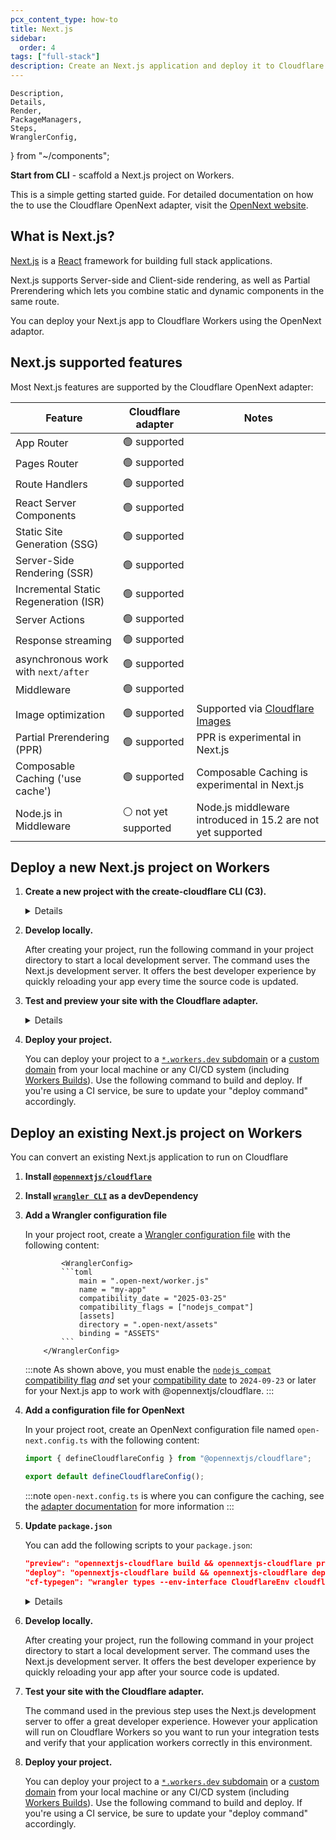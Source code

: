 ```yaml
---
pcx_content_type: how-to
title: Next.js
sidebar:
  order: 4
tags: ["full-stack"]
description: Create an Next.js application and deploy it to Cloudflare Workers with Workers Assets.
---
```


	Description,
	Details,
	Render,
	PackageManagers,
	Steps,
	WranglerConfig,
} from "~/components";

**Start from CLI** - scaffold a Next.js project on Workers.

<PackageManagers
	type="create"
	pkg="cloudflare@latest"
	args="my-next-app --framework=next"
/>

This is a simple getting started guide. For detailed documentation on how the to use the Cloudflare OpenNext adapter, visit the [OpenNext website](https://opennext.js.org/cloudflare).

## What is Next.js?

[Next.js](https://nextjs.org/) is a [React](https://react.dev/) framework for building full stack applications.

Next.js supports Server-side and Client-side rendering, as well as Partial Prerendering which lets you combine static and dynamic components in the same route.

You can deploy your Next.js app to Cloudflare Workers using the OpenNext adaptor.

## Next.js supported features

Most Next.js features are supported by the Cloudflare OpenNext adapter:

| Feature                               | Cloudflare adapter   | Notes                                                                        |
| ------------------------------------- | -------------------- | ---------------------------------------------------------------------------- |
| App Router                            | 🟢 supported         |                                                                              |
| Pages Router                          | 🟢 supported         |                                                                              |
| Route Handlers                        | 🟢 supported         |                                                                              |
| React Server Components               | 🟢 supported         |                                                                              |
| Static Site Generation (SSG)          | 🟢 supported         |                                                                              |
| Server-Side Rendering (SSR)           | 🟢 supported         |                                                                              |
| Incremental Static Regeneration (ISR) | 🟢 supported         |                                                                              |
| Server Actions                        | 🟢 supported         |                                                                              |
| Response streaming                    | 🟢 supported         |                                                                              |
| asynchronous work with `next/after`   | 🟢 supported         |                                                                              |
| Middleware                            | 🟢 supported         |                                                                              |
| Image optimization                    | 🟢 supported         | Supported via [Cloudflare Images](/images/) |
| Partial Prerendering (PPR)            | 🟢 supported         | PPR is experimental in Next.js                                               |
| Composable Caching ('use cache')      | 🟢 supported         | Composable Caching is experimental in Next.js                                |
| Node.js in Middleware                 | ⚪ not yet supported | Node.js middleware introduced in 15.2 are not yet supported                  |

## Deploy a new Next.js project on Workers

<Steps>

1. **Create a new project with the create-cloudflare CLI (C3).**

   <PackageManagers
   	type="create"
   	pkg="cloudflare@latest"
   	args="my-next-app --framework=next"
   />

   <Details header="What's happening behind the scenes?">
   	When you run this command, C3 creates a new project directory, initiates
   	[Next.js's official setup
   	tool](https://nextjs.org/docs/app/api-reference/cli/create-next-app), and
   	configures the project for Cloudflare. It then offers the option to
   	instantly deploy your application to Cloudflare.
   </Details>

2. **Develop locally.**

   After creating your project, run the following command in your project directory to start a local development server.
   The command uses the Next.js development server. It offers the best developer experience by quickly reloading your app every time the source code is updated.

   <PackageManagers type="run" args="dev" />

3. **Test and preview your site with the Cloudflare adapter.**

   <PackageManagers type="run" args="preview" />

   <Details header="What's the difference between dev and preview?">
   	The command used in the previous step uses the Next.js development server,
   	which runs in Node.js. However, your deployed application will run on
   	Cloudflare Workers, which uses the `workerd` runtime. Therefore when
   	running integration tests and previewing your application, you should use
   	the preview command, which is more accurate to production, as it executes
   	your application in the `workerd` runtime using `wrangler dev`.
   </Details>

4. **Deploy your project.**

   You can deploy your project to a [`*.workers.dev` subdomain](/workers/configuration/routing/workers-dev/) or a [custom domain](/workers/configuration/routing/custom-domains/) from your local machine or any CI/CD system (including [Workers Builds](/workers/ci-cd/#workers-builds)). Use the following command to build and deploy. If you're using a CI service, be sure to update your "deploy command" accordingly.

   <PackageManagers type="run" args="deploy" />

</Steps>

## Deploy an existing Next.js project on Workers

You can convert an existing Next.js application to run on Cloudflare

<Steps>

1.  **Install [`@opennextjs/cloudflare`](https://www.npmjs.com/package/@opennextjs/cloudflare)**

    <PackageManagers pkg="@opennextjs/cloudflare@latest" />

2.  **Install [`wrangler CLI`](https://developers.cloudflare.com/workers/wrangler) as a devDependency**

    <PackageManagers pkg="wrangler@latest" dev />

3.  **Add a Wrangler configuration file**

    In your project root, create a [Wrangler configuration file](/workers/wrangler/configuration/) with the following content:

        		<WranglerConfig>
        		```toml
        			main = ".open-next/worker.js"
        			name = "my-app"
        			compatibility_date = "2025-03-25"
        			compatibility_flags = ["nodejs_compat"]
        			[assets]
        			directory = ".open-next/assets"
        			binding = "ASSETS"
        		```
        	</WranglerConfig>

    :::note
    As shown above, you must enable the [`nodejs_compat` compatibility flag](/workers/runtime-apis/nodejs/) _and_ set your [compatibility date](/workers/configuration/compatibility-dates/) to `2024-09-23` or later for your Next.js app to work with @opennextjs/cloudflare.
    :::

4.  **Add a configuration file for OpenNext**

    In your project root, create an OpenNext configuration file named `open-next.config.ts` with the following content:

    ```ts
    import { defineCloudflareConfig } from "@opennextjs/cloudflare";

    export default defineCloudflareConfig();
    ```

    :::note
    `open-next.config.ts` is where you can configure the caching, see the [adapter documentation](https://opennext.js.org/cloudflare/caching) for more information
    :::

5.  **Update `package.json`**

    You can add the following scripts to your `package.json`:

    ```json
    "preview": "opennextjs-cloudflare build && opennextjs-cloudflare preview",
    "deploy": "opennextjs-cloudflare build && opennextjs-cloudflare deploy",
    "cf-typegen": "wrangler types --env-interface CloudflareEnv cloudflare-env.d.ts"
    ```

    <Details header="Usage">
    	- `preview`: Builds your app and serves it locally, allowing you to
    	quickly preview your app running locally in the Workers runtime, via a
    	single command. - `deploy`: Builds your app, and then deploys it to
    	Cloudflare - `cf-typegen`: Generates a `cloudflare-env.d.ts` file at the
    	root of your project containing the types for the env.
    </Details>

6.  **Develop locally.**

    After creating your project, run the following command in your project directory to start a local development server.
    The command uses the Next.js development server. It offers the best developer experience by quickly reloading your app after your source code is updated.

    <PackageManagers type="run" args="dev" />

7.  **Test your site with the Cloudflare adapter.**

    The command used in the previous step uses the Next.js development server to offer a great developer experience.
    However your application will run on Cloudflare Workers so you want to run your integration tests and verify that your application workers correctly in this environment.

    <PackageManagers type="run" args="preview" />

8.  **Deploy your project.**

    You can deploy your project to a [`*.workers.dev` subdomain](/workers/configuration/routing/workers-dev/) or a [custom domain](/workers/configuration/routing/custom-domains/) from your local machine or any CI/CD system (including [Workers Builds](/workers/ci-cd/#workers-builds)). Use the following command to build and deploy. If you're using a CI service, be sure to update your "deploy command" accordingly.

    <PackageManagers type="run" args="deploy" />

</Steps>
